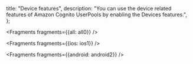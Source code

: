   title: "Device features",
  description: "You can use the device related features of Amazon Cognito UserPools by enabling the Devices features.",
};


<Fragments fragments={{all: all0}} />


<Fragments fragments={{ios: ios1}} />


<Fragments fragments={{android: android2}} />